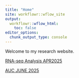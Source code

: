 ```yaml
---
title: "Home"
site: workflowr::wflow_site
output:
  workflowr::wflow_html:
    toc: false
editor_options:
  chunk_output_type: console
---
```


Welcome to my research website.

[RNA-seq Analysis APR2025](RNAseq_APR2025.html)

[AUC JUNE 2025](AUC_analysis_JUNE2025.html)



